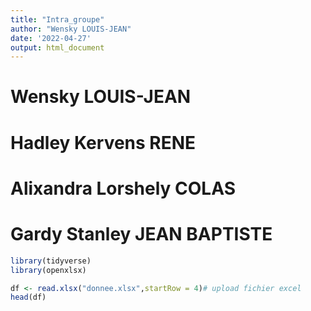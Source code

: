 ```yaml
---
title: "Intra_groupe"
author: "Wensky LOUIS-JEAN"
date: '2022-04-27'
output: html_document
---
```


# Wensky LOUIS-JEAN
# Hadley Kervens RENE
# Alixandra Lorshely COLAS
# Gardy Stanley JEAN BAPTISTE


```r
library(tidyverse)
library(openxlsx)

df <- read.xlsx("donnee.xlsx",startRow = 4)# upload fichier excel
head(df)


```

